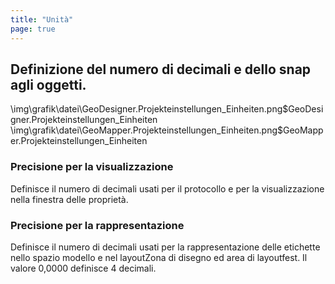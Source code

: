 ```yaml
---
title: "Unità"
page: true
---
```

## Definizione del numero di decimali e dello snap agli oggetti.

<GeoDesigner>
<Image>\img\grafik\datei\GeoDesigner.Projekteinstellungen_Einheiten.png$GeoDesigner.Projekteinstellungen_Einheiten</Image>
</GeoDesigner>
<GeoMapper>
<Image>\img\grafik\datei\GeoMapper.Projekteinstellungen_Einheiten.png$GeoMapper.Projekteinstellungen_Einheiten</Image>
</GeoMapper>


### Precisione per la visualizzazione
Definisce il numero di decimali usati per il protocollo e per la visualizzazione nella finestra delle propriet&#224;.
### Precisione per la rappresentazione
Definisce il numero di decimali usati per la rappresentazione delle etichette nello <GeoDesigner>spazio modello e nel layout</GeoDesigner><GeoMapper>Zona di disegno ed area di layout</GeoMapper>fest.
<Info>
Il valore 0,0000 definisce 4 decimali.
</Info>
